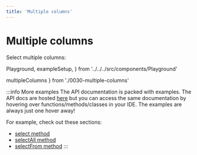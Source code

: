 ```yaml
---
title: 'Multiple columns'
---
```


# Multiple columns

Select multiple columns:

  Playground,
  exampleSetup,
} from '../../../src/components/Playground'

  multipleColumns
} from './0030-multiple-columns'

<div style={{ marginBottom: '1em' }}>
  <Playground code={multipleColumns} setupCode={exampleSetup} />
</div>

:::info More examples
The API documentation is packed with examples. The API docs are hosted [here](https://kysely-org.github.io/kysely-apidoc/)
but you can access the same documentation by hovering over functions/methods/classes in your IDE. The examples are always
just one hover away!

For example, check out these sections:
 - [select method](https://kysely-org.github.io/kysely-apidoc/interfaces/SelectQueryBuilder.html#select)
 - [selectAll method](https://kysely-org.github.io/kysely-apidoc/interfaces/SelectQueryBuilder.html#selectAll)
 - [selectFrom method](https://kysely-org.github.io/kysely-apidoc/classes/Kysely.html#selectFrom)
:::